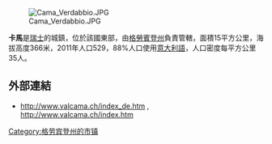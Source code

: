 [[Image:Cama_Verdabbio.JPG|right]]

'''卡馬'''是[[瑞士|瑞士]]的城鎮，位於該國東部，由[[格勞賓登州|格勞賓登州]]負責管轄，面積15平方公里，海拔高度366米，2011年人口529，88%人口使用[[意大利語|意大利語]]，人口密度每平方公里35人。

==外部連結==
* http://www.valcama.ch/index_de.htm {{Wayback|url=http://www.valcama.ch/index_de.htm |date=20201101102941 }}, http://www.valcama.ch/index.htm {{Wayback|url=http://www.valcama.ch/index.htm |date=20201031041401 }}

{{Switzerland-geo-stub}}
[[Category:格劳宾登州的市镇|Category:格劳宾登州的市镇]]